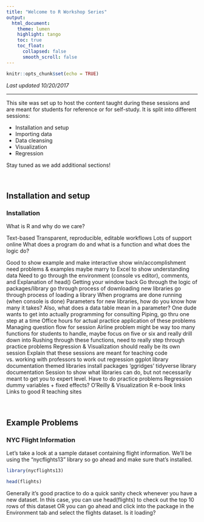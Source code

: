 ```yaml
---
title: "Welcome to R Workshop Series"
output: 
  html_document:
    theme: lumen
    highlight: tango
    toc: true
    toc_float: 
      collapsed: false
      smooth_scroll: false
---
```


```r
knitr::opts_chunk$set(echo = TRUE)
```

*Last updated 10/20/2017*

***

This site was set up to host the content taught during these sessions and are meant for students for reference or for self-study. It is split into different sessions: 

  * Installation and setup
  * Importing data 
  * Data cleansing 
  * Visualization 
  * Regression 
  
Stay tuned as we add additional sections!  

&nbsp; 

## Installation and setup

### Installation

What is R and why do we care?

Text-based
Transparent, reproducible, editable workflows
Lots of support online
What does a program do and what is a function and what does the logic do?

Good to show example and make interactive
show win/accomplishment
need problems & examples
maybe marry to Excel to show understanding data
Need to go through the environment (console vs editor), comments, and
Explanation of head()
Getting your window back
Go through the logic of packages/library
go through process of downloading new libraries
go through process of loading a library
When programs are done running (when console is done)
Parameters for new libraries, how do you know how many it takes?
Also, what does a data table mean in a parameter?
One dude wants to get into actually programming for consulting
Piping, go thru one step at a time
Office hours for actual practice application of these problems
Managing question flow for session
Airline problem might be way too many functions for students to handle, maybe focus on five or six and really drill down into
Rushing through these functions, need to really step through practice problems
Regression & Visualization should really be its own session
Explain that these sessions are meant for teaching code vs. working with professors to work out regression
ggplot library documentation
themed libraries
install packages ‘ggridges’
tidyverse library documentation
Session to show what libraries can do, but not necessarily meant to get you to expert level. Have to do practice problems
Regression
dummy variables + fixed effects?
O’Reilly & Visualization R e-book links
Links to good R teaching sites

&nbsp; 

## Example Problems

### NYC Flight Information

Let's take a look at a sample dataset containing flight information. We'll be using the "nycflights13" library so go ahead and make sure that's installed.

```r
library(nycflights13)

head(flights)
```

Generally it's good practice to do a quick sanity check whenever you have a new dataset. In this case, you can use head(flights) to check out the top 10 rows of this dataset OR you can go ahead and click into the package in the Environment tab and select the flights dataset. Is it loading?


